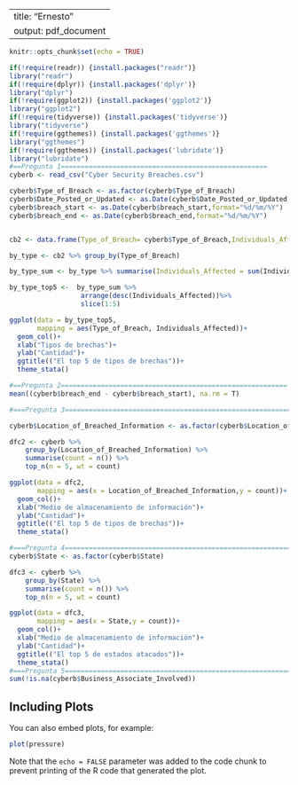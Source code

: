 
---
title: "Ernesto"
output: pdf_document
---

```r
knitr::opts_chunk$set(echo = TRUE)
```




```r
if(!require(readr)) {install.packages("readr")}
library("readr")
if(!require(dplyr)) {install.packages('dplyr')}
library("dplyr")
if(!require(ggplot2)) {install.packages('ggplot2')}
library("ggplot2")
if(!require(tidyverse)) {install.packages('tidyverse')}
library("tidyverse")
if(!require(ggthemes)) {install.packages('ggthemes')}
library("ggthemes")
if(!require(ggthemes)) {install.packages('lubridate')}
library("lubridate")
#==Pregunta 1====================================================
cyberb <- read_csv("Cyber Security Breaches.csv")

cyberb$Type_of_Breach <- as.factor(cyberb$Type_of_Breach)
cyberb$Date_Posted_or_Updated <- as.Date(cyberb$Date_Posted_or_Updated,format="%d/%m/%Y")
cyberb$breach_start <- as.Date(cyberb$breach_start,format="%d/%m/%Y")
cyberb$breach_end <- as.Date(cyberb$breach_end,format="%d/%m/%Y")


cb2 <- data.frame(Type_of_Breach= cyberb$Type_of_Breach,Individuals_Affected = cyberb$Individuals_Affected)

by_type <- cb2 %>% group_by(Type_of_Breach)

by_type_sum <- by_type %>% summarise(Individuals_Affected = sum(Individuals_Affected))

by_type_top5 <-  by_type_sum %>%
                  arrange(desc(Individuals_Affected))%>%
                  slice(1:5)

ggplot(data = by_type_top5,
       mapping = aes(Type_of_Breach, Individuals_Affected))+
  geom_col()+
  xlab("Tipos de brechas")+
  ylab("Cantidad")+
  ggtitle(("El top 5 de tipos de brechas"))+
  theme_stata()

#==Pregunta 2=========================================================
mean((cyberb$breach_end - cyberb$breach_start), na.rm = T)

#===Pregunta 3==============================================================

cyberb$Location_of_Breached_Information <- as.factor(cyberb$Location_of_Breached_Information)

dfc2 <- cyberb %>%
    group_by(Location_of_Breached_Information) %>%
    summarise(count = n()) %>%
    top_n(n = 5, wt = count)

ggplot(data = dfc2,
       mapping = aes(x = Location_of_Breached_Information,y = count))+
  geom_col()+
  xlab("Medio de almacenamiento de información")+
  ylab("Cantidad")+
  ggtitle(("El top 5 de tipos de brechas"))+
  theme_stata()

#===Pregunta 4============================================================
cyberb$State <- as.factor(cyberb$State)

dfc3 <- cyberb %>%
    group_by(State) %>%
    summarise(count = n()) %>%
    top_n(n = 5, wt = count)

ggplot(data = dfc3,
       mapping = aes(x = State,y = count))+
  geom_col()+
  xlab("Medio de almacenamiento de información")+
  ylab("Cantidad")+
  ggtitle(("El top 5 de estados atacados"))+
  theme_stata()
#===Pregunta 5=========================================================
sum(!is.na(cyberb$Business_Associate_Involved))

```


## Including Plots

You can also embed plots, for example:

```r
plot(pressure)
```

Note that the `echo = FALSE` parameter was added to the code chunk to prevent printing of the R code that generated the plot.
